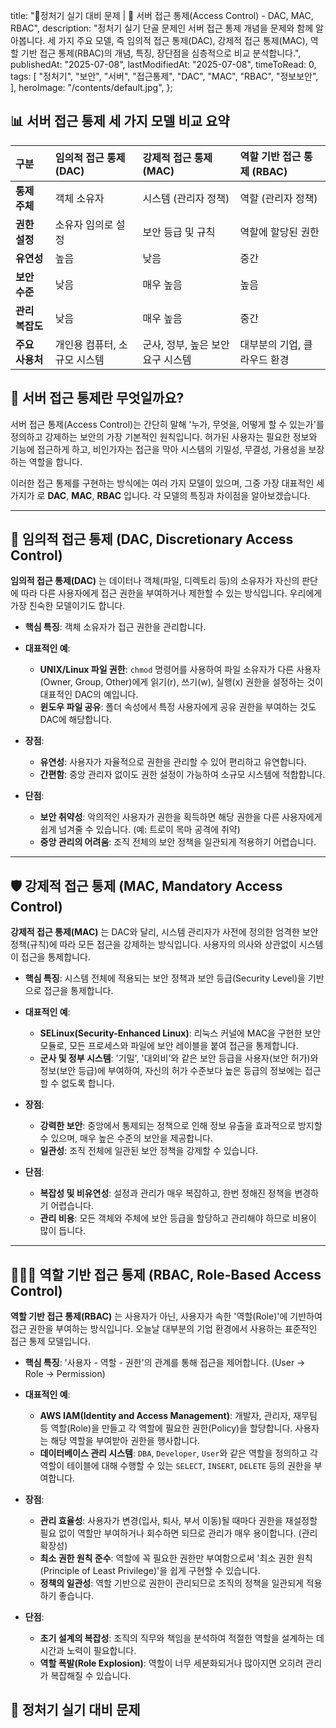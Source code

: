 
  title:
    "🚀정처기 실기 대비 문제 | 🔐 서버 접근 통제(Access Control) - DAC, MAC, RBAC",
  description:
    "정처기 실기 단골 문제인 서버 접근 통제 개념을 문제와 함께 알아봅니다. 세 가지 주요 모델, 즉 임의적 접근 통제(DAC), 강제적 접근 통제(MAC), 역할 기반 접근 통제(RBAC)의 개념, 특징, 장단점을 심층적으로 비교 분석합니다.",
  publishedAt: "2025-07-08",
  lastModifiedAt: "2025-07-08",
  timeToRead: 0,
  tags: [
    "정처기",
    "보안",
    "서버",
    "접근통제",
    "DAC",
    "MAC",
    "RBAC",
    "정보보안",
  ],
  heroImage: "/contents/default.jpg",
};

## 📊 서버 접근 통제 세 가지 모델 비교 요약

| 구분            | **임의적 접근 통제 (DAC)**   | **강제적 접근 통제 (MAC)**        | **역할 기반 접근 통제 (RBAC)** |
| :-------------- | :--------------------------- | :-------------------------------- | :----------------------------- |
| **통제 주체**   | 객체 소유자                  | 시스템 (관리자 정책)              | 역할 (관리자 정책)             |
| **권한 설정**   | 소유자 임의로 설정           | 보안 등급 및 규칙                 | 역할에 할당된 권한             |
| **유연성**      | 높음                         | 낮음                              | 중간                           |
| **보안 수준**   | 낮음                         | 매우 높음                         | 높음                           |
| **관리 복잡도** | 낮음                         | 매우 높음                         | 중간                           |
| **주요 사용처** | 개인용 컴퓨터, 소규모 시스템 | 군사, 정부, 높은 보안 요구 시스템 | 대부분의 기업, 클라우드 환경   |

## 🧐 서버 접근 통제란 무엇일까요?

서버 접근 통제(Access Control)는 간단히 말해 '누가, 무엇을, 어떻게 할 수 있는가'를 정의하고 강제하는 보안의 가장 기본적인 원칙입니다. 허가된 사용자는 필요한 정보와 기능에 접근하게 하고, 비인가자는 접근을 막아 시스템의 기밀성, 무결성, 가용성을 보장하는 역할을 합니다.

이러한 접근 통제를 구현하는 방식에는 여러 가지 모델이 있으며, 그중 가장 대표적인 세 가지가 로 **DAC**, **MAC**, **RBAC** 입니다. 각 모델의 특징과 차이점을 알아보겠습니다.

---

## 📝 임의적 접근 통제 (DAC, Discretionary Access Control)

**임의적 접근 통제(DAC)** 는 데이터나 객체(파일, 디렉토리 등)의 소유자가 자신의 판단에 따라 다른 사용자에게 접근 권한을 부여하거나 제한할 수 있는 방식입니다. 우리에게 가장 친숙한 모델이기도 합니다.

- **핵심 특징**: 객체 소유자가 접근 권한을 관리합니다.
- **대표적인 예**:

  - **UNIX/Linux 파일 권한**: `chmod` 명령어를 사용하여 파일 소유자가 다른 사용자(Owner, Group, Other)에게 읽기(r), 쓰기(w), 실행(x) 권한을 설정하는 것이 대표적인 DAC의 예입니다.
  - **윈도우 파일 공유**: 폴더 속성에서 특정 사용자에게 공유 권한을 부여하는 것도 DAC에 해당합니다.

- **장점**:

  - **유연성**: 사용자가 자율적으로 권한을 관리할 수 있어 편리하고 유연합니다.
  - **간편함**: 중앙 관리자 없이도 권한 설정이 가능하여 소규모 시스템에 적합합니다.

- **단점**:
  - **보안 취약성**: 악의적인 사용자가 권한을 획득하면 해당 권한을 다른 사용자에게 쉽게 넘겨줄 수 있습니다. (예: 트로이 목마 공격에 취약)
  - **중앙 관리의 어려움**: 조직 전체의 보안 정책을 일관되게 적용하기 어렵습니다.

---

## 🛡️ 강제적 접근 통제 (MAC, Mandatory Access Control)

**강제적 접근 통제(MAC)** 는 DAC와 달리, 시스템 관리자가 사전에 정의한 엄격한 보안 정책(규칙)에 따라 모든 접근을 강제하는 방식입니다. 사용자의 의사와 상관없이 시스템이 접근을 통제합니다.

- **핵심 특징**: 시스템 전체에 적용되는 보안 정책과 보안 등급(Security Level)을 기반으로 접근을 통제합니다.
- **대표적인 예**:

  - **SELinux(Security-Enhanced Linux)**: 리눅스 커널에 MAC을 구현한 보안 모듈로, 모든 프로세스와 파일에 보안 레이블을 붙여 접근을 통제합니다.
  - **군사 및 정부 시스템**: '기밀', '대외비'와 같은 보안 등급을 사용자(보안 허가)와 정보(보안 등급)에 부여하여, 자신의 허가 수준보다 높은 등급의 정보에는 접근할 수 없도록 합니다.

- **장점**:

  - **강력한 보안**: 중앙에서 통제되는 정책으로 인해 정보 유출을 효과적으로 방지할 수 있으며, 매우 높은 수준의 보안을 제공합니다.
  - **일관성**: 조직 전체에 일관된 보안 정책을 강제할 수 있습니다.

- **단점**:
  - **복잡성 및 비유연성**: 설정과 관리가 매우 복잡하고, 한번 정해진 정책을 변경하기 어렵습니다.
  - **관리 비용**: 모든 객체와 주체에 보안 등급을 할당하고 관리해야 하므로 비용이 많이 듭니다.

---

## 🧑‍🤝‍🧑 역할 기반 접근 통제 (RBAC, Role-Based Access Control)

**역할 기반 접근 통제(RBAC)** 는 사용자가 아닌, 사용자가 속한 '역할(Role)'에 기반하여 접근 권한을 부여하는 방식입니다. 오늘날 대부분의 기업 환경에서 사용하는 표준적인 접근 통제 모델입니다.

- **핵심 특징**: '사용자 - 역할 - 권한'의 관계를 통해 접근을 제어합니다. (User → Role → Permission)
- **대표적인 예**:

  - **AWS IAM(Identity and Access Management)**: 개발자, 관리자, 재무팀 등 역할(Role)을 만들고 각 역할에 필요한 권한(Policy)을 할당합니다. 사용자는 해당 역할을 부여받아 권한을 행사합니다.
  - **데이터베이스 관리 시스템**: `DBA`, `Developer`, `User`와 같은 역할을 정의하고 각 역할이 테이블에 대해 수행할 수 있는 `SELECT`, `INSERT`, `DELETE` 등의 권한을 부여합니다.

- **장점**:

  - **관리 효율성**: 사용자가 변경(입사, 퇴사, 부서 이동)될 때마다 권한을 재설정할 필요 없이 역할만 부여하거나 회수하면 되므로 관리가 매우 용이합니다. (관리 확장성)
  - **최소 권한 원칙 준수**: 역할에 꼭 필요한 권한만 부여함으로써 '최소 권한 원칙(Principle of Least Privilege)'을 쉽게 구현할 수 있습니다.
  - **정책의 일관성**: 역할 기반으로 권한이 관리되므로 조직의 정책을 일관되게 적용하기 좋습니다.

- **단점**:
  - **초기 설계의 복잡성**: 조직의 직무와 책임을 분석하여 적절한 역할을 설계하는 데 시간과 노력이 필요합니다.
  - **역할 폭발(Role Explosion)**: 역할이 너무 세분화되거나 많아지면 오히려 관리가 복잡해질 수 있습니다.

## 📝 정처기 실기 대비 문제

<ProblemAnswer
  problem="시스템 객체의 접근을 개인 또는 그룹의 식별자에 기반을 둔 방법, 어떤 종류의 접근을 가진 사용자가 다른 사용자에게 자신의 판단에 따라 권한을 허용하는 접근 제어 방식은?"
  correctAnswer="임의적 접근 통제(DAC)"
/>

<ProblemAnswer
  problem="규칙 기반 접근 통제 정책으로 객체에 포함된 정보의 허용 등급과 접근 정보에 대하여 주체가 갖는 접근 허가 권한에 근거하여 객체에 대한 접근을 제한하는 방법은?"
  correctAnswer="강제적 접근 통제(MAC)"
/>

<ProblemAnswer
  problem="중앙 관리자가 사용자와 시스템의 상호관계를 통제하며 조직 내 맡은 역할에 기초하여 자원에 대한 접근을 제한하는 방법은?"
  correctAnswer="역할 기반 접근 통제(RBAC)"
/>

<ProblemAnswer
  problem="신분 기반 접근 통제 정책으로, 주체나 그룹의 신분에 근거하여 객체에 대한 접근을 제한하는 방법은?"
  correctAnswer="임의적 접근 통제(DAC)"
/>
